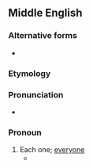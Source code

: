 ==Middle English==

===Alternative forms===
* {{l|enm|ilkoon}}

===Etymology===
{{com|enm|ilk|oon|t1=each|t2=one}}

===Pronunciation===
* {{IPA|enm|/ˈilkɔːn/}}

===Pronoun===
{{head|enm|pronoun}}

# Each one; [[everyone]]
#* {{RQ:Chaucer Canterbury|Second Nun's Tale|passage=And from Maximius and from his folk '''ilkon''' <br>þe false feiþ to trowe in gol allon}}